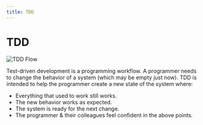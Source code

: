 ```yaml
---
title: TDD
---
```


# TDD

![TDD Flow](/img/tdd.jpeg)

Test-driven development is a programming workflow. A programmer needs to change the behavior of a system (which may be empty just now). 
TDD is intended to help the programmer create a new state of the system where:
- Everything that used to work still works.
- The new behavior works as expected.
- The system is ready for the next change.
- The programmer & their colleagues feel confident in the above points.

